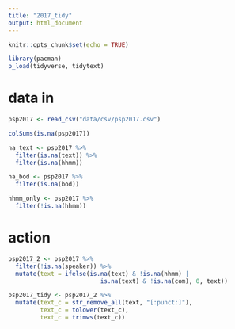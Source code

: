 ```yaml
---
title: "2017_tidy"
output: html_document
---
```


```r
knitr::opts_chunk$set(echo = TRUE)

library(pacman)
p_load(tidyverse, tidytext)
```

# data in
```r
psp2017 <- read_csv("data/csv/psp2017.csv")

colSums(is.na(psp2017))

na_text <- psp2017 %>%
  filter(is.na(text)) %>%
  filter(is.na(hhmm))

na_bod <- psp2017 %>%
  filter(is.na(bod))

hhmm_only <- psp2017 %>%
  filter(!is.na(hhmm))
```

# action
```r
psp2017_2 <- psp2017 %>%
  filter(!is.na(speaker)) %>%
  mutate(text = ifelse(is.na(text) & !is.na(hhmm) |
                          is.na(text) & !is.na(com), 0, text))

psp2017_tidy <- psp2017_2 %>%
  mutate(text_c = str_remove_all(text, "[:punct:]"),
         text_c = tolower(text_c),
         text_c = trimws(text_c))
```

